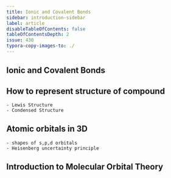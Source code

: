 ```yaml
---
title: Ionic and Covalent Bonds
sidebar: introduction-sidebar
label: article
disableTableOfContents: false
tableOfContentsDepth: 2
issue: 430
typora-copy-images-to: ./
---
```


## Ionic and Covalent Bonds

## How to represent structure of compound
    - Lewis Structure
    - Condensed Structure
## Atomic orbitals in 3D
    - shapes of s,p,d orbitals
    - Heisenberg uncertainty principle
## Introduction to Molecular Orbital Theory
    

